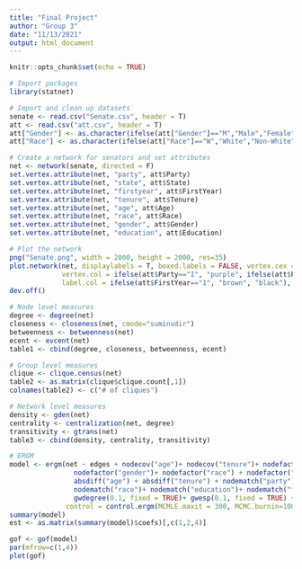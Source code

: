 ---
title: "Final Project"
author: "Group 3"
date: "11/13/2021"
output: html_document
---

```{r setup, include=FALSE}
knitr::opts_chunk$set(echo = TRUE)
```


```{r}
# Import packages
library(statnet)
```


```{r}
# Import and clean up datasets
senate <- read.csv("Senate.csv", header = T)
att <- read.csv("att.csv", header = T)
att["Gender"] <- as.character(ifelse(att["Gender"]=="M","Male","Female"))
att["Race"] <- as.character(ifelse(att["Race"]=="W","White","Non-White"))
```


```{r}
# Create a network for senators and set attributes
net <- network(senate, directed = F)
set.vertex.attribute(net, "party", att$Party)
set.vertex.attribute(net, "state", att$State)
set.vertex.attribute(net, "firstyear", att$FirstYear)
set.vertex.attribute(net, "tenure", att$Tenure)
set.vertex.attribute(net, "age", att$Age)
set.vertex.attribute(net, "race", att$Race)
set.vertex.attribute(net, "gender", att$Gender)
set.vertex.attribute(net, "education", att$Education)
```




```{r}

# Plot the network
png("Senate.png", width = 2000, height = 2000, res=35)
plot.network(net, displaylabels = T, boxed.labels = FALSE, vertex.cex = 0.6, label.cex = 5, 
             vertex.col = ifelse(att$Party=="I", "purple", ifelse(att$Party=="D", "blue", "red")), 
             label.col = ifelse(att$FirstYear=="1", "brown", "black"), edge.lwd = 0.3, edge.col = "gray50")
dev.off()
```


```{r}
# Node level measures
degree <- degree(net)
closeness <- closeness(net, cmode="suminvdir")
betweenness <- betweenness(net)
ecent <- evcent(net)
table1 <- cbind(degree, closeness, betweenness, ecent)
```


```{r}
# Group level measures
clique <- clique.census(net)
table2 <- as.matrix(clique$clique.count[,1])
colnames(table2) <- c("# of cliques")
```


```{r}
# Network level measures
density <- gden(net)
centrality <- centralization(net, degree)
transitivity <- gtrans(net)
table3 <- cbind(density, centrality, transitivity)

```


```{r}
# ERGM
model <- ergm(net ~ edges + nodecov("age")+ nodecov("tenure")+ nodefactor("party") + 
                nodefactor("gender")+ nodefactor("race") + nodefactor("education") + nodefactor("firstyear") +
                absdiff("age") + absdiff("tenure") + nodematch("party")+ nodematch("state") + nodematch("gender")+
                nodematch("race")+ nodematch("education")+ nodematch("firstyear")+
                gwdegree(0.1, fixed = TRUE)+ gwesp(0.1, fixed = TRUE) + gwdsp(0.1, fixed = TRUE),
              control = control.ergm(MCMLE.maxit = 300, MCMC.burnin=10000, MCMC.interval=200, seed = 123 ))
summary(model)
est <- as.matrix(summary(model)$coefs)[,c(1,2,4)]
```


```{r}

gof <- gof(model)
par(mfrow=c(1,4))
plot(gof)
```

